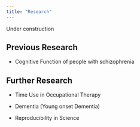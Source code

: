 ---
title: "Research"
---

Under construction

## Previous Research

-   Cognitive Function of people with schizophrenia

## Further Research

-   Time Use in Occupational Therapy

-   Dementia (Young onset Dementia)

-   Reproducibility in Science
